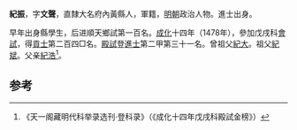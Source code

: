 '''紀振'''，字'''文聲'''，直隸大名府內黃縣人，軍籍，[[明朝|明朝]]政治人物。進士出身。

早年出身縣學生，后进順天鄉試第一百名。[[成化|成化]]十四年（1478年），參加戊戌科[[會試|會試]]，得[[貢士|貢士]]第二百四□名。[[殿試|殿試]]登[[進士|進士]]第二甲第三十一名。曾祖父[[紀大|紀大]]。祖父[[紀斌|紀斌]]。父亲[[紀浩|紀浩]]<ref>《天一阁藏明代科举录选刊·登科录》（《成化十四年戊戌科殿試金榜》）</ref>。

==参考==
{{reflist}}
{{明朝人物小作品}}
{{成化十四年戊戌科殿試金榜}}